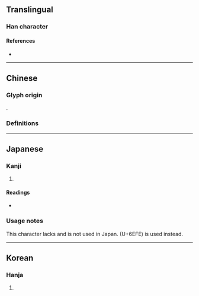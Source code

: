 {{character info/new}}
{{also|滾}}
==Translingual==

===Han character===
{{Han char|rn=85|rad=水|as=11|sn=14|four=|canj=EYCV,XEYCV|ids=⿰氵衮}}

====References====
* {{Han ref|kx=0643.241|dkj=18063|hdz=31705.040|uh=6EDA|ud=28378}}

----

==Chinese==

===Glyph origin===
{{Han etym}}
{{Han compound|水|衮|c1=s|c2=p|ls=psc}}.

===Definitions===
{{zh-see|滾}}

----

==Japanese==

===Kanji===
{{ja-kanji|grade=|rs=水11}}

# {{alt-form|lang=ja|滾}}

====Readings====
* {{ja-readings|on=[[こん]] (kon)|kun=[[たぎる]] (tagiru)}}

===Usage notes===
This character lacks {{w|JIS X 0213|JIS support}} and is not used in Japan. {{l|ja|滾}} (U+6EFE) is used instead.

----

==Korean==

===Hanja===
{{ko-hanja|hangeul=곤|eumhun=|rv=gon|mr=kon|y=kon}}

# {{defn|lang=ko|sort=水11}}